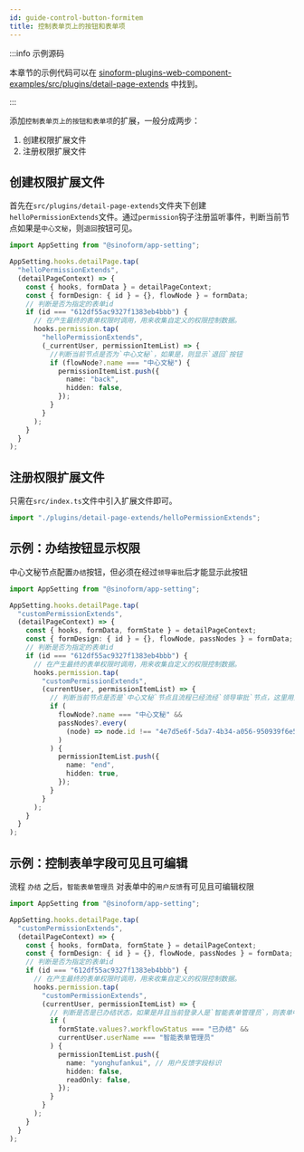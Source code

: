 ```yaml
---
id: guide-control-button-formitem
title: 控制表单页上的按钮和表单项
---
```


:::info 示例源码

本章节的示例代码可以在 [sinoform-plugins-web-component-examples/src/plugins/detail-page-extends](https://gitee.com/sinoui/sinoform-plugins-web-component-examples/tree/master/src/plugins/detail-page-extends) 中找到。

:::

添加`控制表单页上的按钮和表单项`的扩展，一般分成两步：

1. 创建权限扩展文件
2. 注册权限扩展文件

## 创建权限扩展文件

首先在`src/plugins/detail-page-extends`文件夹下创建`helloPermissionExtends`文件。通过`permission`钩子注册监听事件，判断当前节点如果是`中心文秘`，则`退回`按钮可见。

```ts title="src/plugins/detail-page-extends/helloPermission.ts"
import AppSetting from "@sinoform/app-setting";

AppSetting.hooks.detailPage.tap(
  "helloPermissionExtends",
  (detailPageContext) => {
    const { hooks, formData } = detailPageContext;
    const { formDesign: { id } = {}, flowNode } = formData;
    // 判断是否为指定的表单id
    if (id === "612df55ac9327f1383eb4bbb") {
      // 在产生最终的表单权限时调用，用来收集自定义的权限控制数据。
      hooks.permission.tap(
        "helloPermissionExtends",
        (_currentUser, permissionItemList) => {
          //判断当前节点是否为`中心文秘`，如果是，则显示`退回`按钮
          if (flowNode?.name === "中心文秘") {
            permissionItemList.push({
              name: "back",
              hidden: false,
            });
          }
        }
      );
    }
  }
);
```

## 注册权限扩展文件

只需在`src/index.ts`文件中引入扩展文件即可。

```ts title="src/index.ts"
import "./plugins/detail-page-extends/helloPermissionExtends";
```

## 示例：办结按钮显示权限

中心文秘节点配置`办结`按钮，但必须在经过`领导审批`后才能显示此按钮

```ts title="src/plugins/detail-page-extends/customPermissionExtends.ts"
import AppSetting from "@sinoform/app-setting";

AppSetting.hooks.detailPage.tap(
  "customPermissionExtends",
  (detailPageContext) => {
    const { hooks, formData, formState } = detailPageContext;
    const { formDesign: { id } = {}, flowNode, passNodes } = formData;
    // 判断是否为指定的表单id
    if (id === "612df55ac9327f1383eb4bbb") {
      // 在产生最终的表单权限时调用，用来收集自定义的权限控制数据。
      hooks.permission.tap(
        "customPermissionExtends",
        (currentUser, permissionItemList) => {
          // 判断当前节点是否是`中心文秘`节点且流程已经流经`领导审批`节点，这里用到了节点id,由于每个节点的id都不一致，因此如果使用节点id的话，此权限判定只能对绑定的表单起作用。如果此逻辑为共用，建议使用节点名称匹配，即`node.name !== '领导审批'`
          if (
            flowNode?.name === "中心文秘" &&
            passNodes?.every(
              (node) => node.id !== "4e7d5e6f-5da7-4b34-a056-950939f6e557"
            )
          ) {
            permissionItemList.push({
              name: "end",
              hidden: true,
            });
          }
        }
      );
    }
  }
);
```

## 示例：控制表单字段可见且可编辑

流程 `办结` 之后，`智能表单管理员` 对表单中的`用户反馈`有可见且可编辑权限

```ts title="customPermissionExtends.ts"
import AppSetting from "@sinoform/app-setting";

AppSetting.hooks.detailPage.tap(
  "customPermissionExtends",
  (detailPageContext) => {
    const { hooks, formData, formState } = detailPageContext;
    const { formDesign: { id } = {}, flowNode, passNodes } = formData;
    // 判断是否为指定的表单id
    if (id === "612df55ac9327f1383eb4bbb") {
      // 在产生最终的表单权限时调用，用来收集自定义的权限控制数据。
      hooks.permission.tap(
        "customPermissionExtends",
        (currentUser, permissionItemList) => {
          // 判断是否是已办结状态，如果是并且当前登录人是`智能表单管理员`，则表单中的用户反馈字段可见
          if (
            formState.values?.workflowStatus === "已办结" &&
            currentUser.userName === "智能表单管理员"
          ) {
            permissionItemList.push({
              name: "yonghufankui", // 用户反馈字段标识
              hidden: false,
              readOnly: false,
            });
          }
        }
      );
    }
  }
);
```
